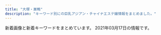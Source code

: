 ```yaml
---
title: "大塚・巣鴨"
description: "キーワード別にの巨乳アジアン・チャイナエステ嬢情報をまとめました。"
---
```


新着画像と新着キーワードをまとめています。
2021年03月17日の情報です。

<DmmAffiliateIns />
<KeywordTable
  shops={
    [
    {
        "station": "JR\u5927\u585a\u99c5\u5357\u53e3",
        "name": "\u51db\u82b1 \u308a\u3093\u304b",
        "img_links": [],
        "keywords": {},
        "url": "http://rin-este.info/"
    },
    {
        "name": "\u7652\u3057\u306e\u68ee",
        "url": "http://iyashinomori.oks.bz/",
        "station": "JR\u99d2\u8fbc\u99c5\u5357\u53e3",
        "keywords": {},
        "img_links": []
    },
    {
        "station": "JR\u99d2\u8fbc\u99c5\u5317\u53e3",
        "img_links": [],
        "name": "\u3046\u3055\u304e",
        "keywords": {},
        "url": "http://koukou.ests.co/"
    },
    {
        "station": "JR\u99d2\u8fbc\u99c5\u6771\u53e3",
        "name": "\u30de\u30b7\u30e5\u30de\u30ed",
        "img_links": [
            "http://arm-es.com/media/sites/13/2021/02/1612941410-5.jpg",
            "http://arm-es.com/media/sites/13/2021/03/1615907550-DE5AD401-0C44-4EC3-AB52-CB94A75B4D20-225x300.jpeg",
            "http://arm-es.com/media/sites/13/elementor/thumbs/1612941410-5-p2nc6dkpe7hnic39qqy6x9d191f82kitxforuwdz20.jpg",
            "http://arm-es.com/media/sites/13/2021/02/1612779406-flash1.jpg",
            "http://arm-es.com/media/sites/13/elementor/thumbs/1612941250-2-p2nc276jzst1ag5kjadb8ljz412n1kwl8w2sec9qjk.jpg",
            "http://arm-es.com/media/sites/13/2021/02/1612779404-flash.jpg",
            "http://arm-es.com/media/sites/13/2021/02/r2-1.jpg",
            "http://arm-es.com/media/sites/13/2021/02/1612776477-top.jpg",
            "http://arm-es.com/media/sites/13/elementor/thumbs/1612941250-2-p2nc276j0prrwq5q4xxvubba7e0huzxs0rb32mkypk.jpg",
            "http://arm-es.com/media/sites/13/elementor/thumbs/1614830040-A4F263E2-84CF-4064-849B-5F1D3A8962B7-p3pdykoker7f35d9jk8yis75bexrtphuaa8gl2e10g.jpeg",
            "http://arm-es.com/media/sites/13/elementor/thumbs/1613538765-F562FBE7-D9D5-4A85-97B7-94AF100F9870-p2zdfc5no7l6u0mpugrrh7estz1rfzcbvcszv6b2cg.jpeg",
            "http://arm-es.com/media/sites/13/elementor/thumbs/1612941358-6-p2nc50p3itmqqm29o5tlblp2d044yb4sepriwieg1k.jpg",
            "http://arm-es.com/media/sites/13/elementor/thumbs/1615907550-DE5AD401-0C44-4EC3-AB52-CB94A75B4D20-p4b3gedphkahsbf1rk9reb6hl6w950twbseooo34ps.jpeg",
            "http://arm-es.com/media/sites/13/elementor/thumbs/1612941284-4-p2nc3352g60s96v5co6mldhnb4p4bafgpa9apqyco0.jpg",
            "http://arm-es.com/media/sites/13/elementor/thumbs/1612941234-1-p2nc1s54yg8g4orez3va4pcllv4rmf8vutn0pww1b4.jpg",
            "http://arm-es.com/media/sites/13/elementor/thumbs/1612941267-3-p2nc2n5s8wdne3iijmujipa4axtqhup7qyec8bx9rs.jpg",
            "http://arm-es.com/media/sites/13/2021/02/1613544003-c19.jpg",
            "http://arm-es.com/media/sites/13/elementor/thumbs/1612941284-4-p2nc3351h2zivgvaybr7738yehmz4pgnh5hle19ku0.jpg",
            "http://arm-es.com/media/sites/13/elementor/thumbs/1612941234-1-p2nc1s53zd76qyrkkrfuqf3wp82mfua2movbe779h4.jpg",
            "http://arm-es.com/media/sites/13/2021/02/r1-1.jpg",
            "http://arm-es.com/media/sites/13/elementor/thumbs/1612941267-3-p2nc2n5t7zewrticxz9ywzit7kvvofo0z361k1m1ls.jpg"
        ],
        "url": "http://arm-es.com/",
        "keywords": {}
    },
    {
        "url": "http://relax-orange.work/",
        "station": "JR\u5de3\u9d28\u99c5\u5317\u53e3",
        "img_links": [
            "http://relax-orange.work/img/m40.png",
            "http://relax-orange.work/img/m20.png",
            "http://relax-orange.work/i/img/s2.jpg",
            "http://relax-orange.work/img/st2.jpg",
            "http://relax-orange.work/img/s1.jpg",
            "http://relax-orange.work/img/s2.jpg",
            "http://relax-orange.work/i/img/r1.jpg",
            "http://relax-orange.work/i/img/sta5.jpg",
            "http://relax-orange.work/img/kanban.jpg",
            "http://relax-orange.work/img/sta3.jpg",
            "http://relax-orange.work/img/m1.png",
            "http://relax-orange.work/img/m3.png",
            "http://relax-orange.work/img/st5.jpg",
            "http://relax-orange.work/i/img/s1.jpg",
            "http://relax-orange.work/img/m2.png",
            "http://relax-orange.work/img/st3.jpg",
            "http://relax-orange.work/i/img/acc.jpg",
            "http://relax-orange.work/i/img/s5.jpg",
            "http://relax-orange.work/i/img/r2.jpg",
            "http://relax-orange.work/i/img/s3.jpg",
            "http://relax-orange.work/i/img/r4.jpg",
            "http://relax-orange.work/i/img/kanban.jpg",
            "http://relax-orange.work/img/sta1.jpg",
            "http://relax-orange.work/img/mobile-botton-0.png",
            "http://relax-orange.work/img/m4.png",
            "http://relax-orange.work/i/img/r3.jpg",
            "http://relax-orange.work/img/m50.png",
            "http://relax-orange.work/img/sta2.jpg",
            "http://relax-orange.work/img/sta5.jpg",
            "http://relax-orange.work/img/nos.jpg",
            "http://relax-orange.work/img/st1.jpg",
            "http://relax-orange.work/img/s3.jpg",
            "http://relax-orange.work/img/s5.jpg",
            "http://relax-orange.work/img/m5.png",
            "http://relax-orange.work/img/m6.png",
            "http://relax-orange.work/img/m30.png",
            "http://relax-orange.work/img/m60.png"
        ],
        "keywords": {
            "85": 3,
            "88": 3,
            "87": 3,
            "C": 14,
            "E": 3,
            "86": 4,
            "D": 4
        },
        "name": "\u30aa\u30ec\u30f3\u30b8"
    },
    {
        "name": "\u604b",
        "keywords": {
            "D": 12
        },
        "img_links": [
            "https://koi-relax.tokyo/wp-content/themes/este/img/top-img03.png",
            "https://koi-relax.tokyo/wp-content/uploads/2021/03/987syatdf.jpg",
            "https://koi-relax.tokyo/wp-content/themes/este/img/tel_footer.png",
            "https://koi-relax.tokyo/wp-content/themes/este/img/1.jpg",
            "https://koi-relax.tokyo/wp-content/themes/este/img/4.jpg",
            "https://koi-relax.tokyo/wp-content/themes/este/img/tel_header.png",
            "https://koi-relax.tokyo/wp-content/themes/este/img/call.png",
            "https://koi-relax.tokyo/wp-content/themes/este/img/2.jpg",
            "https://koi-relax.tokyo/wp-content/themes/este/img/3.jpg",
            "https://koi-relax.tokyo/wp-content/themes/este/img/top-img02.png",
            "https://koi-relax.tokyo/wp-content/uploads/2021/03/iuygfas.jpg",
            "https://koi-relax.tokyo/wp-content/themes/este/img/top-img01a.png",
            "https://koi-relax.tokyo/wp-content/uploads/2021/03/ui2yt1fg.jpg",
            "https://koi-relax.tokyo/wp-content/themes/este/img/top-img01b.png"
        ],
        "station": "JR\u5de3\u9d28\u99c5",
        "url": "https://koi-relax.tokyo/"
    },
    {
        "keywords": {},
        "img_links": [
            "https://townnet.ne.jp/myondon/top/staff/img/bb.jpg",
            "https://townnet.ne.jp/myondon/top/view/img/s_06.jpg",
            "https://townnet.ne.jp/myondon/top/view/img/s_08.jpg",
            "https://townnet.ne.jp/myondon/top/access/img/kanban.jpg",
            "https://townnet.ne.jp/myondon/top/view/img/s_04.jpg",
            "https://townnet.ne.jp/myondon/top/view/img/v_02.jpg",
            "https://townnet.ne.jp/myondon/top/staff/img/mari.jpg",
            "https://townnet.ne.jp/myondon/top/view/img/s_03.jpg",
            "https://townnet.ne.jp/myondon/top/staff/img/hal.jpg",
            "https://townnet.ne.jp/myondon/top/staff/img/aya.jpg",
            "https://townnet.ne.jp/myondon/top/view/img/s_02.jpg",
            "https://townnet.ne.jp/myondon/top/img/information.jpg",
            "https://townnet.ne.jp/myondon/img/img_02.jpg",
            "https://townnet.ne.jp/myondon/top/system/img/net.jpg",
            "https://townnet.ne.jp/myondon/top/view/img/v_03.jpg",
            "https://townnet.ne.jp/myondon/top/view/img/v_01.jpg",
            "https://townnet.ne.jp/myondon/top/system/img/price.jpg",
            "https://townnet.ne.jp/myondon/top/view/img/s_01.jpg",
            "https://townnet.ne.jp/myondon/top/view/img/s_11.jpg",
            "https://townnet.ne.jp/myondon/top/view/img/s_09.jpg",
            "https://townnet.ne.jp/myondon/top/view/img/s_07.jpg",
            "https://townnet.ne.jp/myondon/top/view/img/v_06.jpg",
            "https://townnet.ne.jp/myondon/top/staff/img/kaori.jpg",
            "https://townnet.ne.jp/myondon/top/view/img/v_08.jpg",
            "https://townnet.ne.jp/myondon/top/staff/img/jun2.jpg",
            "https://townnet.ne.jp/myondon/top/view/img/s_12.jpg",
            "https://townnet.ne.jp/myondon/top/img/net1.jpg",
            "https://townnet.ne.jp/myondon/top/view/img/v_04.jpg",
            "https://townnet.ne.jp/myondon/top/view/img/v_07.jpg",
            "https://townnet.ne.jp/myondon/top/staff/img/g_6576.jpg",
            "https://townnet.ne.jp/myondon/top/view/img/s_10.jpg",
            "https://townnet.ne.jp/myondon/top/view/img/v_05.jpg",
            "https://townnet.ne.jp/myondon/top/staff/img/kaori_1.jpg",
            "https://townnet.ne.jp/myondon/top/view/img/s_05.jpg"
        ],
        "station": "JR\u5927\u585a\u99c5\u5317\u53e3",
        "url": "https://townnet.ne.jp/myondon/",
        "name": "\u660e\u6d1e"
    },
    {
        "img_links": [],
        "keywords": {},
        "name": "SAKURA \u30ea\u30e9\u30af\u30bc\u30fc\u30b7\u30e7\u30f3",
        "station": "JR\u5927\u585a\u99c5\u5317\u53e3",
        "url": "https://sakura.aoaoeo.com/"
    },
    {
        "url": "http://mermaid.tyo.ac/",
        "station": "\u897f\u5de3\u9d28\u99c5A3\u53e3",
        "img_links": [
            "http://mermaid.tyo.ac/photos/sites/9/2021/01/2021010607193459.jpg",
            "http://mermaid.tyo.ac/images/themes/blue/line.png",
            "http://mermaid.tyo.ac/images/themes/blue/mobile.jpg",
            "http://mermaid.tyo.ac/photos/sites/9/2020/07/2020070504013325.jpg",
            "http://mermaid.tyo.ac/photos/sites/9/2020/07/202007050401371.jpg",
            "http://mermaid.tyo.ac/images/themes/blue/s_zysx.png",
            "http://mermaid.tyo.ac/photos/sites/9/2020/07/2020070504013943.jpg",
            "http://mermaid.tyo.ac/images/themes/blue/no1.png",
            "http://mermaid.tyo.ac/photos/sites/9/2020/07/2020070504013051.jpg",
            "http://mermaid.tyo.ac/photos/sites/9/2020/07/2020070504012584.jpg",
            "http://mermaid.tyo.ac/images/room4.jpg",
            "http://mermaid.tyo.ac/photos/sites/9/2020/07/2020070504013841.jpg",
            "http://mermaid.tyo.ac/images/themes/blue/s_newface.png",
            "http://mermaid.tyo.ac/photos/sites/9/2021/01/202101060719336.jpg",
            "http://mermaid.tyo.ac/photos/sites/9/2021/01/2021010607374728.jpg",
            "http://mermaid.tyo.ac/photos/sites/9/2021/01/2021010607373428.jpg",
            "http://mermaid.tyo.ac/photos/sites/9/2020/07/2020070504013573.jpg",
            "http://mermaid.tyo.ac/photos/sites/9/2021/01/2021010607374113.jpg",
            "http://mermaid.tyo.ac/images/room2.jpg",
            "http://mermaid.tyo.ac/photos/sites/9/2020/07/2020070504013113.jpg",
            "http://mermaid.tyo.ac/images/room1.jpg",
            "http://mermaid.tyo.ac/photos/sites/9/2020/07/2020070504012720.jpg",
            "http://mermaid.tyo.ac/images/themes/blue/s_staff.png",
            "http://mermaid.tyo.ac/images/themes/blue/s_pickup.png",
            "http://mermaid.tyo.ac/photos/sites/9/2020/07/202007050401424.jpg",
            "http://mermaid.tyo.ac/photos/sites/9/2020/07/2020070504014544.jpg",
            "http://mermaid.tyo.ac/photos/sites/9/2020/07/2020070504012859.jpg",
            "http://mermaid.tyo.ac/photos/sites/9/2020/07/2020070504014156.jpg",
            "http://mermaid.tyo.ac/images/room3.jpg",
            "http://mermaid.tyo.ac/images/themes/blue/s_news.png",
            "http://mermaid.tyo.ac/photos/sites/9/2020/07/2020070504014471.jpg",
            "http://mermaid.tyo.ac/photos/sites/9/2021/01/2021010607193192.jpg",
            "http://mermaid.tyo.ac/photos/sites/9/2021/01/2021010607375590.jpg",
            "http://mermaid.tyo.ac/images/themes/blue/r3.jpg",
            "http://mermaid.tyo.ac/images/themes/blue/no2.png",
            "http://mermaid.tyo.ac/photos/sites/9/2021/01/2021010607193226.jpg",
            "http://mermaid.tyo.ac/images/themes/blue/s_link.png",
            "http://mermaid.tyo.ac/photos/sites/9/2020/07/2020070504014629.jpg",
            "http://mermaid.tyo.ac/photos/sites/9/2020/07/2020070504013427.jpg",
            "http://mermaid.tyo.ac/photos/sites/9/2021/01/2021010607193228.jpg",
            "http://mermaid.tyo.ac/images/themes/blue/s_ranking.png"
        ],
        "name": "RelaCute no.1\u30fb\u30ea\u30e9\u30ad\u30e5\u30fc\u30c8 no.1",
        "keywords": {
            "87": 6,
            "C": 30,
            "86": 24,
            "83": 6,
            "85": 18,
            "E": 6,
            "D": 42
        }
    },
    {
        "station": "JR\u99d2\u8fbc\u99c5\u6771\u53e3",
        "img_links": [],
        "keywords": {},
        "url": "http://ko-relax.info/",
        "name": "\u3066\u3082\u307f\u3084"
    },
    {
        "station": "JR\u99d2\u8fbc\u99c5\u5357\u53e3",
        "keywords": {
            "89": 2,
            "88": 6,
            "D": 8
        },
        "url": "http://www.ko-story.com/",
        "name": "\u30b9\u30c8\u30fc\u30ea\u30fc",
        "img_links": [
            "http://www.ko-story.com/css/nav/nav-004.jpg",
            "http://www.ko-story.com/css/osusume-013.jpg",
            "http://www.ko-story.com/css/top01-left03.jpg",
            "http://www.ko-story.com/css/staff/staff-012-b.jpg",
            "http://www.ko-story.com/css/tel01.png",
            "http://www.ko-story.com/css/nav/nav-003.jpg",
            "http://www.ko-story.com/css/top01-left01.png",
            "http://www.ko-story.com/css/osusume-00014a.jpg",
            "http://www.ko-story.com/css/nav/nav-007.jpg",
            "http://www.ko-story.com/css/osusume-011.jpg",
            "http://www.ko-story.com/css/main-girl02.png",
            "http://www.ko-story.com/css/staff/staff-0014-a.jpg",
            "http://www.ko-story.com/css/staff/staff-0013-a.jpg",
            "http://www.ko-story.com/css/nav/nav-001.jpg",
            "http://www.ko-story.com/css/main-staff01.jpg",
            "http://www.ko-story.com/css/nav/nav-002.jpg",
            "http://www.ko-story.com/css/staff/staff-012-a.jpg",
            "http://www.ko-story.com/css/head-change.jpg",
            "http://www.ko-story.com/css/nav/nav-006.jpg",
            "http://www.ko-story.com/css/top01-left02.jpg",
            "http://www.ko-story.com/css/staff/staff-010-b.jpg",
            "http://www.ko-story.com/css/staff/staff-010-a.jpg",
            "http://www.ko-story.com/css/main-staff03.jpg",
            "http://www.ko-story.com/css/staff/staff-0013-b.jpg",
            "http://www.ko-story.com/css/staff/staff-0014-b.jpg",
            "http://www.ko-story.com/css/nav/nav-005.jpg"
        ]
    },
    {
        "img_links": [],
        "name": "\u99a8-\u304b\u304a\u308a-",
        "station": "JR\u5927\u585a\u99c5\u5317\u53e3",
        "url": "http://rinpa-awa.info/",
        "keywords": {}
    },
    {
        "keywords": {
            "83": 12,
            "D": 48,
            "C": 12,
            "86": 36,
            "87": 12
        },
        "station": "JR\u99d2\u8fbc\u99c5\u5317\u53e3",
        "img_links": [
            "http://relaxation.ebb.jp/dozdLZQPkhPUwC2.png",
            "http://relaxation.ebb.jp/2/uploadimg/1614080675.jpg",
            "http://relaxation.ebb.jp/2/uploadimg/1614080603.jpg",
            "http://relaxation.ebb.jp/2/uploadimg/1614080297.jpg",
            "http://relaxation.ebb.jp/2/uploadimg/1615986161.jpg",
            "http://relaxation.ebb.jp/2/uploadimg/1614080543.jpg",
            "http://relaxation.ebb.jp/2/uploadimg/1614080305.jpg",
            "http://relaxation.ebb.jp/2/uploadimg/1614949857.jpg",
            "http://relaxation.ebb.jp/2/uploadimg/1614080597.jpg",
            "http://relaxation.ebb.jp/2/uploadimg/1614080739.jpg",
            "http://relaxation.ebb.jp/int1.jpg",
            "http://relaxation.ebb.jp/2/uploadimg/1614080617.jpg",
            "http://relaxation.ebb.jp/int2.jpg",
            "http://relaxation.ebb.jp/2/uploadimg/1614080587.jpg",
            "http://relaxation.ebb.jp/2/uploadimg/1614080748.jpg",
            "http://relaxation.ebb.jp/vis_theptframe.png",
            "http://relaxation.ebb.jp/2/uploadimg/1614080670.jpg",
            "http://relaxation.ebb.jp/2/uploadimg/1614080268.jpg",
            "http://relaxation.ebb.jp/int3.jpg",
            "http://relaxation.ebb.jp/2/uploadimg/1614080688.jpg"
        ],
        "url": "http://relaxation.ebb.jp/",
        "name": "\u7652\u51e6\uff5e\u30e6\u30c9\u30b3\u30ed\uff5e"
    },
    {
        "img_links": [
            "http://www.relax-luck.work/images/int2.png",
            "http://www.relax-luck.work/img/miho2.jpg",
            "http://www.relax-luck.work/sp/staff/erika.jpg",
            "http://www.relax-luck.work/sp/images/news.jpg",
            "http://www.relax-luck.work/images/rec2.jpg",
            "http://www.relax-luck.work/sp/images/rec2.jpg",
            "http://www.relax-luck.work/img/erika1.jpg",
            "http://www.relax-luck.work/images/3.jpg",
            "http://www.relax-luck.work/images/1.jpg",
            "http://www.relax-luck.work/images/news_t.jpg",
            "http://www.relax-luck.work/sp/images/ac1.png",
            "http://www.relax-luck.work/sp/images/ta.png",
            "http://www.relax-luck.work/sp/img/sizuka2.jpg",
            "http://www.relax-luck.work/sp/img/miho2.jpg",
            "http://www.relax-luck.work/images/4.jpg",
            "http://www.relax-luck.work/sp/img/siori1.jpg",
            "http://www.relax-luck.work/sp/menu/top.jpg",
            "http://www.relax-luck.work/images/ta.jpg",
            "http://www.relax-luck.work/sp/images/tel.png",
            "http://www.relax-luck.work/img/erika2.jpg",
            "http://www.relax-luck.work/images/head.jpg",
            "http://www.relax-luck.work/images/staff_t.jpg",
            "http://www.relax-luck.work/images/sm.jpg",
            "http://www.relax-luck.work/images/int1.png",
            "http://www.relax-luck.work/sp/images/staff_t.jpg",
            "http://www.relax-luck.work/sp/img/miho1.jpg",
            "http://www.relax-luck.work/sp/img/siori2.jpg",
            "http://www.relax-luck.work/sp/staff/miho.jpg",
            "http://www.relax-luck.work/sp/menu/staff.jpg",
            "http://www.relax-luck.work/sp/images/head.jpg",
            "http://www.relax-luck.work/images/rec1.jpg",
            "http://www.relax-luck.work/sp/images/interior_t.jpg",
            "http://www.relax-luck.work/sp/images/ac1.jpg",
            "http://www.relax-luck.work/sp/img/erika1.jpg",
            "http://www.relax-luck.work/sp/staff/sizuka.jpg",
            "http://www.relax-luck.work/images/2.jpg",
            "http://www.relax-luck.work/sp/images/footer.jpg",
            "http://www.relax-luck.work/img/siori1.jpg",
            "http://www.relax-luck.work/images/sys.png",
            "http://www.relax-luck.work/img/sizuka2.jpg",
            "http://www.relax-luck.work/sp/img/sizuka1.jpg",
            "http://www.relax-luck.work/images/ac1.jpg",
            "http://www.relax-luck.work/images/tr.jpg",
            "http://www.relax-luck.work/sp/images/sys.png",
            "http://www.relax-luck.work/images/interior_t.jpg",
            "http://www.relax-luck.work/img/siori2.jpg",
            "http://www.relax-luck.work/img/sizuka1.jpg",
            "http://www.relax-luck.work/sp/images/rec1.jpg",
            "http://www.relax-luck.work/sp/img/erika2.jpg",
            "http://www.relax-luck.work/sp/images/int1.png",
            "http://www.relax-luck.work/sp/images/int2.png",
            "http://www.relax-luck.work/sp/staff/siori.jpg",
            "http://www.relax-luck.work/img/miho1.jpg"
        ],
        "url": "http://www.relax-luck.work/",
        "keywords": {},
        "station": "JR\u5de3\u9d28\u99c5\u6b63\u9762\u53e3",
        "name": "Relax Luck"
    }
]
}
/>
<DmmAffiliateScript />
